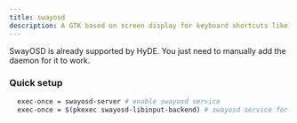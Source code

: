 ```yaml
---
title: swayosd
description: A GTK based on screen display for keyboard shortcuts like caps-lock and volume
---
```


SwayOSD is already supported by HyDE. You just need to manually add the daemon for it to work.

### Quick setup

```bash
  exec-once = swayosd-server # enable swayosd service
  exec-once = $(pkexec swayosd-libinput-backend) # swayosd service for keyboard input (requires to be run in a subshell)
```

